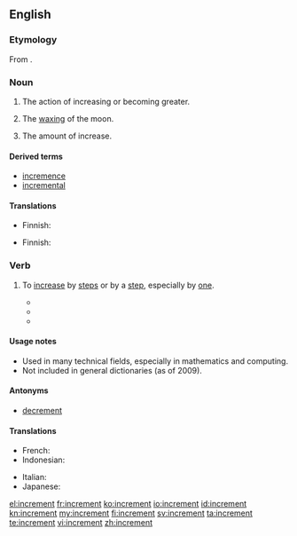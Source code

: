 ==English==

===Etymology===
From {{etyl|la}} {{attention|la}} {{term|incrementum|lang=la}}.

===Noun===
{{en-noun}}

# The action of increasing or becoming greater.
# {{heraldry}} The [[wax|waxing]] of the moon.
# The amount of increase.

====Derived terms====
* [[incremence]] {{i|rare}}
* [[incremental]]

====Translations====
{{trans-top|The action of increasing or becoming greater}}
* Finnish: {{t+|fi|kasvu}}
{{trans-mid}}
{{trans-bottom}}

{{trans-top|The waxing of the moon}}
{{trans-mid}}
{{trans-bottom}}

{{trans-top|The amount of increase}}
* Finnish: {{t+|fi|kasvu}}
{{trans-mid}}
{{trans-bottom}}

===Verb===
{{en-verb}}

# {{intransitive|transitive}} To [[increase]] by [[step]]s or by a [[step]], especially by [[one]].
#* {{quote-journal|title=On Magnetic Circuits|author=H. E. J. G. Du Bois|work=Philosophical magazine‎|page=346|year=1890|passage=... any given value just before observing, the actual pressures must as frequently be '''incremented''' as decremented, both in the "on" and the "off" series.}}
#* {{quote-news|title=Busiest two weeks for recruiters|work=Recruiter Magazine|date=Jan 23|year=2007|passage=public sector professional services recruitment, has seen a strong seasonal upturn which has '''incremented''' year on year since 2002 by an average of 12%.}}
#* {{quote-book|title=The UNIX programming environment|page=124|author=Brian W. Kernighan|coauthors=Rob Pike|year=1984|passage=The first for loop looks at each word in the input line, '''incrementing''' the element of array num subscripted by the word.}}

====Usage notes====
* Used in many technical fields, especially in mathematics and computing.
* Not included in general dictionaries (as of 2009).

====Antonyms====
* [[decrement]]

====Translations====
{{trans-top|To increase in steps}}
* French: {{t+|fr|incrémenter}}
* Indonesian: {{t+|id|naik|alt=menaikkan|xs=Indonesian}}
{{trans-mid}}
* Italian: {{t+|it|incrementare}}
* Japanese: {{t-|ja|増す|tr=masu}}
{{trans-bottom}}

[[el:increment]]
[[fr:increment]]
[[ko:increment]]
[[io:increment]]
[[id:increment]]
[[kn:increment]]
[[my:increment]]
[[fi:increment]]
[[sv:increment]]
[[ta:increment]]
[[te:increment]]
[[vi:increment]]
[[zh:increment]]